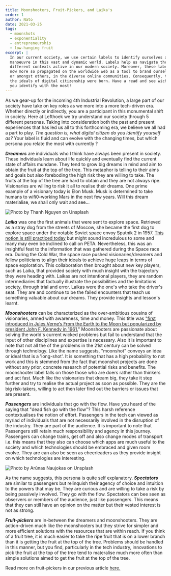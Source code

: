 ```yaml
---
title: Moonshooters, Fruit-Pickers, and Laika's
order: 1
author: Nato
date: 2021-03-25
tags:
  - moonshots
  - exponentiality
  - entrepreneurship
  - low-hanging fruit
excerpt: |
  In our current society, we use certain labels to identify ourselves and
  manoeuvre in this vast and dynamic world. Labels help us navigate the
  different contexts active in our modern society. Moreover, these labels are
  now more so propagated on the worldwide web as a tool to brand ourselves with
  or amongst others, in the diverse online communities. Consequently, this how
  the ideals of digital citizenship were born. Have a read and see wich persona
  you identify with the most!
---
```


As we gear-up for the incoming 4th Industrial Revolution, a large part of our
society have take on key roles as we more into a more tech-driven era. Whether
directly or indirectly, you are a participant in this monumental shift in
society. Here at Lefthoek we try understand our society through 5 different
personas. Taking into consideration both the past and present experiences that
has led us all to this forthcoming era, we believe we all had a part to play.
*The question is, what digital citizen do you identify yourself as?* Your label
is fluid and can evolve with the changing times, but  which persona you relate
the most with currently ?

***Dreamers*** are individuals who I think have always been present in society.
These individuals learn about life quickly and eventually find the current state
of affairs mundane. They tend to grow big dreams in mind and aim to obtain the
fruit at the top of the tree. This metaphor is telling to their aims and goals
but also foreboding the high risk they are willing to take. The fruits at the
top of the tree are hard to obtain and they are not always ripe. Visionaries are
willing to risk it all to realise their dreams. One prime example of a visionary
today is Elon Musk. Musk is determined to take humans to wifi0-working Mars in
the next few years. Will this dream materialise, we shall only wait and see... 

![Photo by Thanh Nguyen on Unsplash](/images/telescopes.jpg)

***Laika*** was one the first animals that were sent to explore space. Retrieved
as a stray dog from the streets of Moscow, she became the first dog to explore
space under the notable Soviet space envoy Sputnik 2 in 1957.  [This notion is
still practiced
today](https://www.businessinsider.nl/animals-nasa-russia-space-agencies-sent-to-space-2019-6?international=true&r=US#:~:text=Countries%20including%20the%20US%2C%20the,send%20animals%20into%20orbit%20today.)
but might sound incredulous to some and many may even be inclined to call on
PETA. Nevertheless, this was an insightful feat to the information that was
gathered during the Space race era. During the Cold War, the space race pushed
visionaries/dreamers and fellow politicians to align their ideals to achieve
huge leaps in terms of space exploration. This collaboration then brought about
new key players, such as Laika, that provided society with much insight with the
trajectory they were heading with. Laikas are not intentional players, they are
random intermediaries that factually illustrate the possibilities and the
limitations society, through trial and error. Laikas were the one's who take the
driver's seat. They are and continue to be the failed encounters that teach us
something valuable about our dreams. They provide insights and lesson's learnt.

***Moonshooters*** can be characterized as the over-ambitious cousins of
visionaries, armed with awareness, time and money. This title was ["first
introduced in Jules Verne’s From the Earth to the Moon but popularized by
president John F. Kennedy in
1961.](https://www.lefthoek.com/blog/the-low-end-theory/)" Moonshooters are
passionate about solving the world's current wicked problems but fail to
understand that the input of other disciplines and expertise is necessary. Also
it is important to note that not all the of the problems in the 21st century can
be solved through technology. Like the name suggests, "moonshot" conveys an idea
or ideal that is a 'long-shot'. It is something that has a high probability to
not work and this is stemmed from the fact that moonshot projects are done
without any prior, concrete research of potential risks and benefits. The
moonshooter label falls on those those who are doers rather than thinkers and
act fast. Much like the visionaries that dream big, they take it step further
and try to realise the actual project as soon as possible. They are the big
risk-takers, willing to act then later find out the barriers or issues that are
present. 

***Passengers*** are individuals that go with the flow. Have you heard of the
saying that "dead fish go with the flow"? This harsh reference contextualises
the notion of effort. Passengers in the tech can viewed as myriad of individuals
that are not necessarily involved in the disruption of the industry. They are
part of the audience. It is important to note that Passengers still retain much
responsibility and agency in this journey. Passengers can change trains, get off
and also change modes of transport i.e. this means that they also can choose
which apps are much useful to the society and which technologies should be
embraced and given room evolve. They are can also be seen as cheerleaders as
they provide insight on which technologies are interesting.

![Photo by Arūnas Naujokas on Unsplash](/images/apple-trees.jpg)

As the name suggests, this persona is quite self explanatory. ***Spectators***
are similar to passengers but relinquish their agency of choice and intuition to
the powers that may be. They are curious and are willing to take a risk by being
passively involved. They go with the flow. Spectators can bee seen as observers
or members of the audience, just like passengers. This means that they can still
have an opinion on the matter but their vested interest is not as strong. 

***Fruit-pickers*** are in-between the dreamers and moonshooters. They are
action-driven much like the moonshooters but they strive for simpler and more
efficient solutions with the resources that are within reach. If you think of a
fruit tree, it is much easier to take the ripe fruit that is on a lower branch
than it is getting the fruit at the top of the tree. Problems should be handled
in this manner, but you find, particularly in the tech industry, innovations to
pick the fruit at the top of the tree tend to materalise much more often than
simple solutions aimed to get the fruit at the top of the tree.

Read more on fruit-pickers in our previous article
[here.](./blog/the-low-end-theory/)

